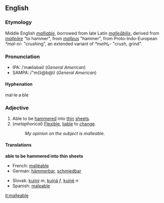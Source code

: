 ==English==
=== Etymology ===
Middle English ''[[malliable]]'', borrowed from late Latin ''[[malleabilis|malleābilis]]'', derived from ''[[malleare|malleāre]]'' "to hammer", from ''[[malleus]]'' "hammer", from Proto-Indo-European ''*mal-ni-'' "crushing", an extended variant of ''*melH₂-'' "crush, grind".

===Pronunciation===
*IPA: /ˈmæliəbəl/ (''General American'')
*SAMPA: /"m{li@b@l/ (''General American'')
==== Hyphenation ====
mal·le·a·ble

=== Adjective ===
{{en-ad|malleable}}
#Able to be [[hammer]]ed into [[thin]] [[sheet]]s.
#(''metaphorical'') [[flexible|Flexible]], [[liable]] to [[change]].
#:''My opinion on the subject is malleable.''
====Translations====
'''able to be hammered into thin sheets'''
{{top}}
*French: [[malléable]]
*German: [[hämmerbar]], [[schmiedbar]]
{{mid}}
*Slovak: [[kujný]] ''m'', [[kujná]] ''f'', [[kujné]] ''n''
*Spanish: [[maleable]]
{{bottom}}


[[it:malleable]]